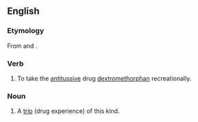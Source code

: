 ==English==

===Etymology===
From {{term|Robitussin}} and {{term|trip}}.

===Verb===
{{en-verb|robotrip|p|ing}}

# {{context|slang|lang=en}} To take the [[antitussive]] drug [[dextromethorphan]] recreationally.

===Noun===
{{en-noun}}

# {{context|slang|lang=en}} A [[trip]] (drug experience) of this kind.